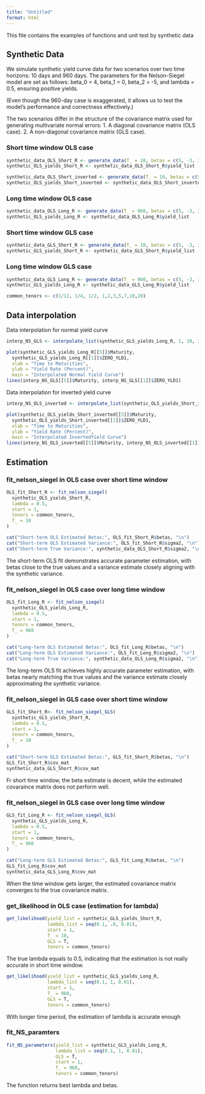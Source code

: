 ---
title: "Untitled"
format: html
---

This file contains the examples of functions and unit test by synthetic data

## Synthetic Data
We simulate synthetic yield curve data for two scenarios over two time horizons: 10 days and 960 days. The parameters for the Nelson-Siegel model are set as follows: beta_0 = 4, beta_1 = 0, beta_2 = -5, and lambda = 0.5, ensuring positive yields.

(Even though the 960-day case is exaggerated, it allows us to test the model's performance and correctness effectively.)

The two scenarios differ in the structure of the covariance matrix used for generating multivariate normal errors:
1. A diagonal covariance matrix (OLS case).
2. A non-diagonal covariance matrix (GLS case).

### Short time window OLS case
```{r}
synthetic_data_OLS_Short_R <- generate_data(T_ = 10, betas = c(5, -3, 3), lambda = 0.5, GLS = F)
synthetic_OLS_yields_Short_R <- synthetic_data_OLS_Short_R$yield_list

synthetic_data_OLS_Short_inverted <- generate_data(T_ = 10, betas = c(5, 0, 3), lambda = 0.5, GLS = F)
synthetic_OLS_yields_Short_inverted <- synthetic_data_OLS_Short_inverted$yield_list
```

### Long time window OLS case
```{r}
synthetic_data_OLS_Long_R <- generate_data(T_ = 960, betas = c(5, -3, 3), lambda = 0.5, GLS = F)
synthetic_OLS_yields_Long_R <- synthetic_data_OLS_Long_R$yield_list
```

### Short time window GLS case
```{r}
synthetic_data_GLS_Short_R <- generate_data(T_ = 10, betas = c(5, -3, 3), lambda = 0.5, GLS = T)
synthetic_GLS_yields_Short_R <- synthetic_data_GLS_Short_R$yield_list
```

### Long time window GLS case
```{r}
synthetic_data_GLS_Long_R <- generate_data(T_ = 960, betas = c(5, -3, 3), lambda = 0.5, GLS = T)
synthetic_GLS_yields_Long_R <- synthetic_data_GLS_Long_R$yield_list
```

```{r}
common_tenors <- c(1/12, 1/4, 1/2, 1,2,3,5,7,10,20)
```

## Data interpolation
Data interpolation for normal yield curve
```{r}
interp_NS_GLS <- interpolate_list(synthetic_GLS_yields_Long_R, 1, 10, 3)

plot(synthetic_GLS_yields_Long_R[[5]]$Maturity, 
  synthetic_GLS_yields_Long_R[[1]]$ZERO_YLD1, 
  xlab = "Time to Maturities", 
  ylab = "Yield Rate (Percent)", 
  main = "Interpolated Normal Yield Curve")
lines(interp_NS_GLS[[5]]$Maturity, interp_NS_GLS[[1]]$ZERO_YLD1)
```
Data interpolation for inverted yield curve
```{r}
interp_NS_OLS_inverted <- interpolate_list(synthetic_OLS_yields_Short_inverted, 1, 10, 3)

plot(synthetic_OLS_yields_Short_inverted[[5]]$Maturity, 
  synthetic_OLS_yields_Short_inverted[[1]]$ZERO_YLD1, 
  xlab = "Time to Maturities", 
  ylab = "Yield Rate (Percent)", 
  main = "Interpolated InvertedYield Curve")
lines(interp_NS_OLS_inverted[[5]]$Maturity, interp_NS_OLS_inverted[[1]]$ZERO_YLD1)
```

## Estimation

### fit_nelson_siegel in OLS case over short time window
```{r}
OLS_fit_Short_R <- fit_nelson_siegel(
  synthetic_OLS_yields_Short_R, 
  lambda = 0.5, 
  start = 1, 
  tenors = common_tenors, 
  T_ = 10
)

cat("Short-term OLS Estimated Betas:", OLS_fit_Short_R$betas, "\n")
cat("Short-term OLS Estimated Variance:", OLS_fit_Short_R$sigma2, "\n")
cat("Short-term True Variance:", synthetic_data_OLS_Short_R$sigma2, "\n")
```
The short-term OLS fit demonstrates accurate parameter estimation, with betas close to the true values and a variance estimate closely aligning with the synthetic variance.

### fit_nelson_siegel in OLS case over long time window
```{r}
OLS_fit_Long_R <- fit_nelson_siegel(
  synthetic_OLS_yields_Long_R,
  lambda = 0.5, 
  start = 1, 
  tenors = common_tenors, 
  T_ = 960
)

cat("Long-term OLS Estimated Betas:", OLS_fit_Long_R$betas, "\n")
cat("Long-term OLS Estimated Variance:", OLS_fit_Long_R$sigma2, "\n")
cat("Long-term True Variance:", synthetic_data_OLS_Long_R$sigma2, "\n")

```
The long-term OLS fit achieves highly accurate parameter estimation, with betas nearly matching the true values and the variance estimate closely approximating the synthetic variance.

### fit_nelson_siegel in GLS case over short time window
```{r}
GLS_fit_Short_R<- fit_nelson_siegel_GLS(
  synthetic_GLS_yields_Short_R, 
  lambda = 0.5, 
  start = 1, 
  tenors = common_tenors, 
  T_ = 10
)

cat("Short-term GLS Estimated Betas:", GLS_fit_Short_R$betas, "\n")
GLS_fit_Short_R$cov_mat
synthetic_data_GLS_Short_R$cov_mat

```
Fr short time window, the beta estimate is decent, while the estimated covaraince matrix does not perform well.


### fit_nelson_siegel in GLS case over long time window

```{r}

GLS_fit_Long_R <- fit_nelson_siegel_GLS(
  synthetic_GLS_yields_Long_R, 
  lambda = 0.5, 
  start = 1, 
  tenors = common_tenors, 
  T_ = 960
)

cat("Long-term GLS Estimated Betas:", GLS_fit_Long_R$betas, "\n")
GLS_fit_Long_R$cov_mat
synthetic_data_GLS_Long_R$cov_mat
```
When the time window gets larger, the estimated covariance matrix converges to the true covariance matrix.

### get_likelihood in OLS case (estimation for lambda) 

```{r}
get_likelihood(yield_list = synthetic_GLS_yields_Short_R, 
               lambda_list = seq(0.1, .8, 0.01), 
               start = 1, 
               T_ = 10, 
               GLS = T, 
               tenors = common_tenors)
```
The true lambda equals to 0.5, indicating that the estimation is not really accurate in short time window.

```{r}
get_likelihood(yield_list = synthetic_GLS_yields_Long_R, 
               lambda_list = seq(0.1, 1, 0.01), 
               start = 1, 
               T_ = 960, 
               GLS = T, 
               tenors = common_tenors)
```
With longer time period, the estimation of lambda is accurate enough

### fit_NS_paramters 

```{r}
fit_NS_parameters(yield_list = synthetic_GLS_yields_Long_R, 
                  lambda_list = seq(0.1, 1, 0.01), 
                  GLS = T,
                  start = 1, 
                  T_ = 960, 
                  tenors = common_tenors)
```
The function returns best lambda and betas.